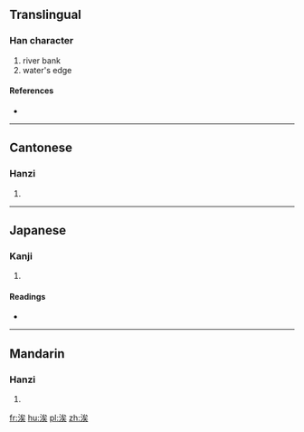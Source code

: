 ==Translingual==

===Han character===
{{Han char|rn=85|rad=水|as=07|sn=10|four=3313<sub>4</sub>|canj=水戈人大 (EIOK)}}

# river bank
# water's edge

====References====
* {{Han ref|kx=0627.070|dkj=17546|dj=1029.110|hdz=31636.090|uh=6D98|ud=28056|bh=D25D|bd=53853}}

----

==Cantonese==

===Hanzi===
{{yue-hanzi|jyut=|y=ji6}}

# {{defn|lang=yue|sort=水07}}

----

==Japanese==

===Kanji===
{{ja-kanji|grade=|rs=水07}}

# {{defn|lang=ja|sort=水07}}

====Readings====
* {{ja-readings|on=[[し]] (shi), [[じ]] (ji)|kun=[[ほとり]] (hotori)}}

----

==Mandarin==

===Hanzi===
{{cmn-hanzi|pin=[[sì]] ([[si4]])|wg=ssu<sup>4</sup>}}

# {{defn|lang=cmn|sort=水07}}

[[fr:涘]]
[[hu:涘]]
[[pl:涘]]
[[zh:涘]]